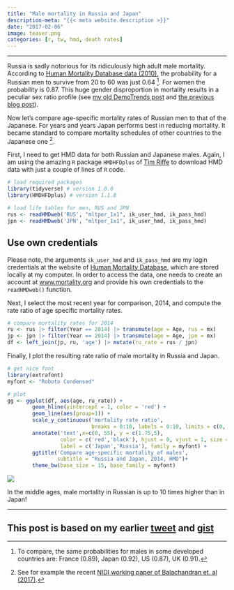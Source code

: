 ```yaml
---
title: "Male mortality in Russia and Japan"
description-meta: "{{< meta website.description >}}"
date: "2017-02-06"
image: teaser.png
categories: [r, tw, hmd, death rates]
---
```


***

Russia is sadly notorious for its ridiculously high adult male mortality. According to [Human Mortality Database data (2010)](http://www.mortality.org), the probability for a Russian men to survive from 20 to 60 was just 0.64 [^1]. For women the probability is 0.87. This huge gender disproportion in mortality results in a peculiar sex ratio profile (see [my old DemoTrends post](https://demotrends.wordpress.com/2015/01/14/the-land-of-babushka/) and [the previous blog post](https://ikashnitsky.github.io/2017/hmd-sex-all-ratio)).  

Now let's compare age-specific mortality rates of Russian men to that of the Japanese. For years and years Japan performs best in reducing mortality. It became standard to compare mortality schedules of other countries to the Japanese one [^2]. 

First, I need to get HMD data for both Russian and Japanese males. Again, I am using the amazing `R` package `HMDHFDplus` of [Tim Riffe](https://sites.google.com/site/timriffepersonal/) to download HMD data with just a couple of lines of `R` code. 


```r
# load required packages
library(tidyverse) # version 1.0.0
library(HMDHFDplus) # version 1.1.8

# load life tables for men, RUS and JPN
rus <- readHMDweb('RUS', "mltper_1x1", ik_user_hmd, ik_pass_hmd)
jpn <- readHMDweb('JPN', "mltper_1x1", ik_user_hmd, ik_pass_hmd)
```

::: {.callout-important}
# Use own credentials 
Please note, the arguments `ik_user_hmd` and `ik_pass_hmd` are my login credentials at the website of [Human Mortality Database](http://www.mortality.org), which are stored locally at my computer. In order to access the data, one needs to create an account at [www.mortality.org](https://www.mortality.org/) and provide his own credentials to the `readHMDweb()` function.
:::


Next, I select the most recent year for comparison, 2014, and compute the rate ratio of age specific mortality rates. 

```r
# compare mortality rates for 2014
ru <- rus |> filter(Year == 2014) |> transmute(age = Age, rus = mx)
jp <- jpn |> filter(Year == 2014) |> transmute(age = Age, jpn = mx)
df <- left_join(jp, ru, 'age') |> mutate(ru_rate = rus / jpn)
```

Finally, I plot the resulting rate ratio of male mortality in Russia and Japan.

```r
# get nice font
library(extrafont)
myfont <- "Roboto Condensed"

# plot
gg <- ggplot(df, aes(age, ru_rate)) + 
        geom_hline(yintercept = 1, color = 'red') +
        geom_line(aes(group=1)) + 
        scale_y_continuous('mortality rate ratio',
                           breaks = 0:10, labels = 0:10, limits = c(0, 10)) +
        annotate('text',x=c(0, 55), y = c(1.75,5), 
                 color = c('red','black'), hjust = 0, vjust = 1, size = 7,
                 label = c('Japan','Russia'), family = myfont) +
        ggtitle('Compare age-specific mortality of males',
                subtitle = "Russia and Japan, 2014, HMD")+
        theme_bw(base_size = 15, base_family = myfont)
```

![](male-mortality-compare.png)



In the middle ages, male mortality in Russian is up to 10 times higher than in Japan!

***

::: {.callout-tip}
# This post is based on my earlier [tweet](https://twitter.com/ikashnitsky/status/792305556132331520) and [gist](https://gist.github.com/ikashnitsky/8df43c9a5dcd1798116ba09b336cdcf2)
:::




[^1]: To compare, the same probabilities for males in some developed countries are: France (0.89), Japan (0.92), US (0.87), UK (0.91). 
[^2]: See for example the recent [NIDI working paper of Balachandran et. al (2017)](http://www.nidi.nl/shared/content/output/papers/nidi-wp-2017-01.pdf).
